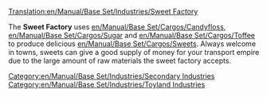 [[Translation:en/Manual/Base Set/Industries/Sweet Factory]]

{{en/Manual/Base Set/Industries/Industries|image=en/Manual/Base Set/Industries/SweetFactory.png
|name=Sweet Factory
|climates=[[en/Manual/Climates]]
|accepts=[[en/Manual/Base Set/Cargos/Candyfloss]], [[en/Manual/Base Set/Cargos/Sugar]], [[en/Manual/Base Set/Cargos/Toffee]]
|produces=[[en/Manual/Base Set/Cargos/Sweets]]
|notes=Not present in other [[en/Manual/Climates]].
}}

The '''Sweet Factory''' uses [[en/Manual/Base Set/Cargos/Candyfloss]], [[en/Manual/Base Set/Cargos/Sugar]] and [[en/Manual/Base Set/Cargos/Toffee]] to produce delicious [[en/Manual/Base Set/Cargos/Sweets]]. Always welcome in towns, sweets can give a good supply of money for your transport empire due to the large amount of raw materials the sweet factory accepts.

{{en/Manual/Base Set/Industries/Navbox Industries}}

[[Category:en/Manual/Base Set/Industries/Secondary Industries]]
[[Category:en/Manual/Base Set/Industries/Toyland Industries]]